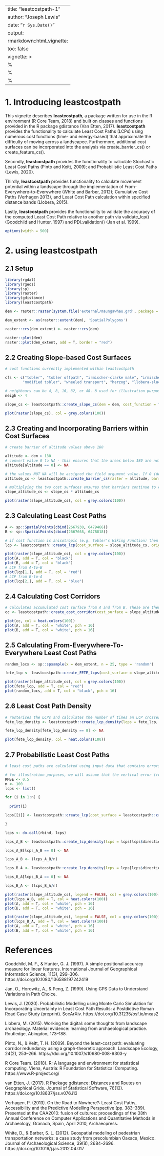 <style type="text/css">
div.main-container {
  max-width: 1800px;
  margin-left: auto;
  margin-right: auto;
  text-align: justify;
}
</style>

---
title: "leastcostpath-1"
author: "Joseph Lewis"
date: "`r Sys.Date()`"
output:
  rmarkdown::html_vignette:
    toc: false
vignette: >
  %\VignetteIndexEntry{leastcostpath-1}
  %\VignetteEngine{knitr::rmarkdown}
  %\VignetteEncoding{UTF-8}
---

# 1. Introducing leastcostpath

This vignette describes <b>leastcostpath</b>, a package written for use in the R environment (R Core Team, 2018) and built on classes and functions provided in the R package gdistance (Van Etten, 2017). 
<b>leastcostpath</b> provides the functionality to calculate Least Cost Paths (LCPs) using numerous cost functions (time- and energy-based) that approximate the difficulty of moving across a landscapee. Furthermore, additional cost surfaces can be incorporated into the analysis via create_barrier_cs() or create_feature_cs(). 

Secondly, <b>leastcostpath</b> provides the functionality to calculate Stochastic Least Cost Paths (Pinto and Keitt, 2009); and Probabilistic Least Cost Paths (Lewis, 2020). 

Thirdly, <b>leastcostpath</b> provides functionality to calculate movement potential within a landscape through the implementation of From-Everywhere-to-Everywhere (White and Barber, 2012); Cumulative Cost Paths (Verhagen 2013), and Least Cost Path calculation within specified distance bands (Llobera, 2015).

Lastly, <b>leastcostpath</b> provides the functionality to validate the accuracy of the computed Least Cost Path relative to another path via validate_lcp() (Goodchild and Hunter, 1997) and PDI_validation() (Jan et al. 1999).

```r
options(width = 500)
```

# 2. using leastcostpath

## 2.1 Setup

```r
library(rgdal)
library(rgeos)
library(sp)
library(raster)
library(gdistance)
library(leastcostpath)
```

```r
dem <- raster::raster(system.file('external/maungawhau.grd', package = 'gdistance'))

dem_extent <- as(raster::extent(dem), 'SpatialPolygons')

raster::crs(dem_extent) <- raster::crs(dem)

raster::plot(dem)
raster::plot(dem_extent, add = T, border = "red")
```

## 2.2 Creating Slope-based Cost Surfaces

```r
# cost functions currently implemented within leastcostpath

cfs <- c("tobler", "tobler offpath", "irmischer-clarke male", "irmischer-clarke offpath male", "irmischer-clarke female", "irmischer-clarke offpath female",
        "modified tobler", "wheeled transport", "herzog", "llobera-sluckin", "campbell 2019")

# neighbours can be 4, 8, 16, 32, or 48. 8 used for illustration purposes, but greater the number the better the cost surface / LCP approximates reality. 
neigh <- 4

slope_cs <- leastcostpath::create_slope_cs(dem = dem, cost_function = "tobler", neighbours = neigh)

plot(raster(slope_cs), col = grey.colors(100))
```

## 2.3 Creating and Incorporating Barriers within Cost Surfaces

```r
# create barrier of altitude values above 180

altitude <- dem > 180
# convert value 0 to NA - this ensures that the areas below 180 are not viewed as barriers. That is, if the raster value is NA then create_barrier_cs() will assume that the cell is background and will therefore assign the background argument value 
altitude[altitude == 0] <- NA

# the values NOT NA will be assigned the field argument value. If 0 (default) then movement within the area will be completely inhibited.
altitude_cs <- leastcostpath::create_barrier_cs(raster = altitude, barrier = altitude, neighbours = neigh, field = 0, background = 1)

# multiplying the two cost surfaces ensures that barriers continue to completely inhibit movement (i.e. slope_cs values * 0 = 0)
slope_altitude_cs <- slope_cs * altitude_cs

plot(raster(slope_altitude_cs), col = grey.colors(100))
```

## 2.3 Calculating Least Cost Paths

```r
A <- sp::SpatialPoints(cbind(2667930, 6479466))
B <- sp::SpatialPoints(cbind(2667668, 6478818))

# if cost function is anisotropic (e.g. Tobler's Hiking Function) then LCP from A-to-B and B-to-A may be different. To create LCP in both directions set the directional argument to FALSE (default)
lcp <- leastcostpath::create_lcp(cost_surface = slope_altitude_cs, origin = A, destination = B, directional = FALSE)

plot(raster(slope_altitude_cs), col = grey.colors(100))
plot(A, add = T, col = "black")
plot(B, add = T, col = "black")
# LCP from A-to-B
plot(lcp[1,], add = T, col = "red")
# LCP from B-to-A
plot(lcp[2,], add = T, col = "blue")
```

## 2.4 Calculating Cost Corridors

```r
# calculates accumulated cost surface from A and from B. These are then averaged. rescale argument TRUE (not default) rescales the accumulated cost surface to 1
cc <- leastcostpath::create_cost_corridor(cost_surface = slope_altitude_cs, origin = A, destination = B, rescale = TRUE)

plot(cc, col = heat.colors(100))
plot(A, add = T, col = "white", pch = 16)
plot(B, add = T, col = "white", pch = 16)
```

## 2.5 Calculating From-Everywhere-To-Everywhere Least Cost Paths

```r
random_locs <- sp::spsample(x = dem_extent, n = 25, type = 'random')

fete_lcp <- leastcostpath::create_FETE_lcps(cost_surface = slope_altitude_cs, locations = random_locs, cost_distance = FALSE, parallel = FALSE)

plot(raster(slope_altitude_cs), col = grey.colors(100))
plot(fete_lcp, add = T, col = "red")
plot(random_locs, add = T, col = "black", pch = 16)
```

## 2.6 Least Cost Path Density

```r
# rasterises the LCPs and calculates the number of times an LCP crosses a raster cell. If rescale argument TRUE (not default) then LCP density scaled to 1. If rasterize_as_points argument TRUE (default) then LCP vertices points are rasterized. This is quicker than rasterizing lines (rasterize_as_lines argument FALSE) but will contain 'gaps' where no LCP vertex point is present 
fete_lcp_density <- leastcostpath::create_lcp_density(lcps = fete_lcp, raster = dem, rescale = TRUE, rasterize_as_points = TRUE)

fete_lcp_density[fete_lcp_density == 0] <- NA

plot(fete_lcp_density, col = heat.colors(100))
```

## 2.7 Probabilistic Least Cost Paths

```r
# least cost paths are calculated using input data that contains errors. The most notable is the Digital Elevation Model (DEM) which is used to model movement difficulty within the landscape. By incorporating DEM error (in this case vertical error), the error is propagated throughout the LCP modelling process. This results in the input data better approximating the real world, with the LCP being more reliable as a result  

# for illustration purposes, we will assume that the vertical error (root-mean-square-error) is +/- 0.5m.
RMSE <- 0.5
n <- 100
lcps <- list()

for (i in 1:n) {
  
  print(i)

lcps[[i]] <- leastcostpath::create_lcp(cost_surface = leastcostpath::create_slope_cs(dem = leastcostpath::add_dem_error(dem = dem, rmse = RMSE, size = "auto", vgm_model = "Sph"), cost_function = "tobler", neighbours = neigh) * altitude_cs, origin = A, destination = B, directional = FALSE)

}

lcps <- do.call(rbind, lcps)

lcps_A_B <- leastcostpath::create_lcp_density(lcps = lcps[lcps$direction == "A to B",], raster = dem, rescale = TRUE, rasterize_as_points = TRUE)

lcps_A_B[lcps_A_B == 0] <- NA

lcps_A_B <- (lcps_A_B/n)

lcps_B_A <- leastcostpath::create_lcp_density(lcps = lcps[lcps$direction == "B to A",], raster = dem, rescale = FALSE, rasterize_as_points = TRUE)

lcps_B_A[lcps_B_A == 0] <- NA

lcps_B_A <- (lcps_B_A/n)

plot(raster(slope_altitude_cs), legend = FALSE, col = grey.colors(100))
plot(lcps_A_B, add = T, col = heat.colors(100))
plot(A, add = T, col = "white", pch = 16)
plot(B, add = T, col = "white", pch = 16)

plot(raster(slope_altitude_cs), legend = FALSE, col = grey.colors(100))
plot(lcps_B_A, add = T, col = heat.colors(100))
plot(A, add = T, col = "white", pch = 16)
plot(B, add = T, col = "white", pch = 16)
```

# References

Goodchild, M. F., & Hunter, G. J. (1997). A simple positional accuracy measure for linear features. International Journal of Geographical Information Science, 11(3), 299–306. https://doi.org/10.1080/136588197242419

Jan, O., Horowitz, A., & Peng, Z. (1999). Using GPS Data to Understand Variations in Path Choice.

Lewis, J. (2020). Probabilistic Modelling using Monte Carlo Simulation for Incorporating Uncertainty in Least Cost Path Results: a Postdictive Roman Road Case Study (preprint). SocArXiv. https://doi.org/10.31235/osf.io/mxas2

Llobera, M. (2015). Working the digital: some thoughts from landscape archaeology. Material evidence: learning from archaeological practice. Routledge, Abingdon, 173–188.

Pinto, N., & Keitt, T. H. (2009). Beyond the least-cost path: evaluating corridor redundancy using a graph-theoretic approach. Landscape Ecology, 24(2), 253–266. https://doi.org/10.1007/s10980-008-9303-y

R Core Team. (2018). R: A language and environment for statistical computing. Viena, Austria: R Foundation for Statistical Computing. https://www.R-project.org/

van Etten, J. (2017). R Package gdistance: Distances and Routes on Geographical Grids. Journal of Statistical Software, 76(13). https://doi.org/10.18637/jss.v076.i13

Verhagen, P. (2013). On the Road to Nowhere?: Least Cost Paths, Accessibility and the Predictive Modelling Perspective (pp. 383–389). Presented at the CAA2010: fusion of cultures: proceedings of the 38th Annual Conference on Computer Applications and Quantitative Methods in Archaeology, Granada, Spain, April 2010, Archaeopress.

White, D., & Barber, S. L. (2012). Geospatial modeling of pedestrian transportation networks: a case study from precolumbian Oaxaca, Mexico. Journal of Archaeological Science, 39(8), 2684–2696. https://doi.org/10.1016/j.jas.2012.04.017
